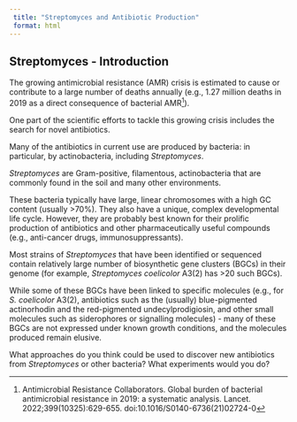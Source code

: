 ```yaml
---
 title: "Streptomyces and Antibiotic Production"
 format: html
---
```


## Streptomyces - Introduction {#sec-intro2}

The growing antimicrobial resistance (AMR) crisis is estimated to cause or contribute to a large number of deaths annually (e.g., 1.27 million deaths in 2019 as a direct consequence of bacterial AMR^[Antimicrobial Resistance Collaborators. Global burden of bacterial antimicrobial resistance in 2019: a systematic analysis. Lancet. 2022;399(10325):629-655. doi:10.1016/S0140-6736(21)02724-0]).

One part of the scientific efforts to tackle this growing crisis includes the search for novel antibiotics. 

Many of the antibiotics in current use are produced by bacteria: in particular, by actinobacteria, including *Streptomyces*.

::: {.callout-microbe title="Streptomyces"} 

<i>Streptomyces</i> are Gram-positive, filamentous, actinobacteria that are commonly found in the soil and many other environments. 

These bacteria typically have large, linear chromosomes with a high GC content (usually >70%). They also have a unique, complex developmental life cycle. However, they are probably best known for their prolific production of antibiotics and other pharmaceutically useful compounds (e.g., anti-cancer drugs, immunosuppressants). 

:::

Most strains of *Streptomyces* that have been identified or sequenced contain relatively large number of biosynthetic gene clusters (BGCs) in their genome (for example, *Streptomyces coelicolor* A3(2) has >20 such BGCs). 

While some of these BGCs have been linked to specific molecules (e.g., for *S. coelicolor* A3(2), antibiotics such as the (usually) blue-pigmented actinorhodin and the red-pigmented undecylprodigiosin, and other small molecules such as siderophores or signalling molecules) - many of these BGCs are not expressed under known growth conditions, and the molecules produced remain elusive.

::: {#discussion-questions .discussion title="Antibiotic Discovery"}

What approaches do you think could be used to discover new antibiotics from *Streptomyces* or other bacteria? What experiments would you do?

:::